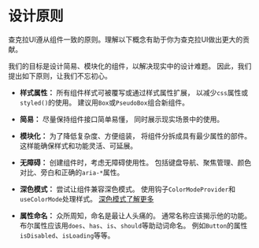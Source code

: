 # 设计原则

查克拉UI遵从组件一致的原则。理解以下概念有助于你为查克拉UI做出更大的贡献。

我们的目标是设计简易、模块化的组件，以解决现实中的设计难题。
因此，我们提出如下原则，让我们不忘初心。

- **样式属性：** 所有组件样式可被覆写或通过样式属性扩展，
  以减少`css`属性或`styled()`的使用。
  建议用`Box`或`PseudoBox`组合新组件。

- **简易：** 尽量保持组件接口简单易懂，
  同时展示现实场景中的使用。

- **模块化：** 为了降低复杂度、方便组装，
  将组件分拆成具有最少属性的部件。
  这样能确保样式和功能灵活、可延展。

- **无障碍：** 创建组件时，考虑无障碍使用性。
  包括键盘导航、聚焦管理、颜色对比、旁白和正确的`aria-*`属性。

- **深色模式：** 尝试让组件兼容深色模式。
  使用钩子`ColorModeProvider`和`useColorMode`处理样式。
  [深色模式了解更多](/color-mode)

- **属性命名：** 众所周知，命名是最让人头痛的。
  通常名称应该揭示他的功能。
  布尔属性应该用`does`、`has`、`is`、`should`等助动词命名。
  例如`Button`的属性`isDisabled`、`isLoading`等等。

